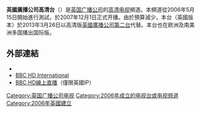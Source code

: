 {{Unreferenced|time=2016-07-06T22:41:09+00:00}}
{{noteTA
|T=zh-tw:英國廣播公司高畫質台; zh-hk:英國廣播公司高清台;
|1=zh-hk:高清;zh-tw:高畫質;
|G1=Communication
|G2=IT
}}
{{頻道資訊
| 頻道名稱            = BBC HD
| 頻道圖片檔案     = BBC HD.svg
| 頻道圖片尺寸     = 200px
| 開播日期        = 2006年5月15日
| 擁有者           = [[BBC|BBC]]
| 所屬國家或地區   = {{UK}} 
| 頻道官方網站     = http://www.bbc.co.uk/hd
| 數位電視供應商01 = Freeview
| 數位電視頻道數01 = 54頻道
| 衛星電視供應商01 = Astra 1N及各大卫星
| 衛星電視頻道數01 = 用户自行接收
| 有線電視供應商01 = 欧洲和南美洲部分有线供应商
| 有線電視頻道數01 = 随地区而变
}}
'''英國廣播公司高清台'''（{{lang-en|BBC HD}}）是[[英国广播公司|英国广播公司]]的[[高清电视|高清电视]]頻道。本頻道從2006年5月15日開始進行測試，於2007年12月1日正式开播。由於預算減少，本台（英國版本）於2013年3月26日以高清版[[英國廣播公司第二台|英國廣播公司第二台]]代替。本台也在欧洲及南美洲多国播出国际版。

==外部連結==

*{{bbc.co.uk|id=hd|title=BBC HD}}
*[http://bbchd.com BBC HD International] {{Wayback|url=http://bbchd.com/ |date=20130505014210 }}
*[https://web.archive.org/web/20120818111349/http://www.bbc.co.uk/iplayer/tv/bbc_hd/watchlive BBC HD線上直播]（僅限英國IP）

{{英国广播公司电视}}
{{Authority control}}
[[Category:英国广播公司电视|Category:英国广播公司电视]]
[[Category:2006年成立的电视台或电视频道|Category:2006年成立的电视台或电视频道]]
[[Category:2006年英國建立|Category:2006年英國建立]]